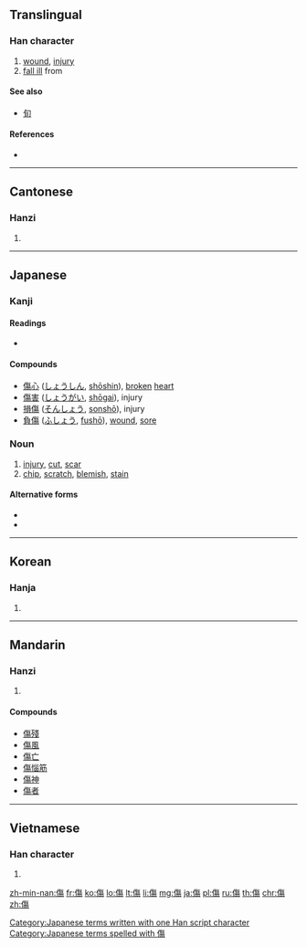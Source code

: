 {{also|伤}}
==Translingual==

===Han character===
{{Han char|rn=9|rad=人|as=11|sn=13|four=2822<sub>7</sub>|canj=人人日竹 (OOAH)|ids=⿰[[亻]]⿱𠂉[[昜]]}}

# [[wound]], [[injury]]
# [[fall ill]] from

====See also====
* [[旬]] <!-- Graphically similar -->

====References====
* {{Han ref|kx=0115.010|dkj=01029|dj=0244.070|hdz=10211.090|uh=50B7|ud=20663|bh=B6CB|bd=46795}}

----

==Cantonese==

===Hanzi===
{{yue-hanzi|jyut=[[soeng1]]|y=seung1|sim=伤}}

# {{defn|lang=yue|sort=人11}}

----

==Japanese==

===Kanji===
{{ja-kanji|grade=6|rs=人11}}

====Readings====
* {{ja-readings|on=[[しょう]] (shō)|kun=[[きず]] (kizu), [[いたむ]] (itamu)}}

====Compounds====
* [[傷心]] ([[しょうしん]], [[shōshin]]), [[broken]] [[heart]]
* [[傷害]] ([[しょうがい]], [[shōgai]]), injury
* [[損傷]] ([[そんしょう]], [[sonshō]]), injury
* [[負傷]] ([[ふしょう]], [[fushō]]), [[wound]], [[sore]]

===Noun===
{{ja-noun|k|hira=きず|rom=kizu}}

# [[injury]], [[cut]], [[scar]]
# [[chip]], [[scratch]], [[blemish]], [[stain]]

====Alternative forms====
* {{l|ja|瑕}}
* {{l|ja|疵}}

[[Category:Japanese terms written with one Han script character]]
[[Category:Japanese terms spelled with 傷]]

----

==Korean==

===Hanja===
{{ko-hanja|hangeul=상|rv=sang|mr=sang}}

# {{defn|lang=ko|sort=人11}}

----

==Mandarin==

===Hanzi===
{{cmn-hanzi|sim=伤|pin=[[shāng]] ([[shang1]])|wg=shang<sup>1</sup>}}

# {{defn|lang=cmn|sort=人11}}

====Compounds====
* [[傷殘]]
* [[傷風]]
* [[傷亡]]
* [[傷惱筋]]
* [[傷神]]
* [[傷者]]

----

==Vietnamese==

===Han character===
{{vi-hantu|thương|rs=人11}}

# {{defn|lang=vi|sort=人11}}

[[zh-min-nan:傷]]
[[fr:傷]]
[[ko:傷]]
[[lo:傷]]
[[lt:傷]]
[[li:傷]]
[[mg:傷]]
[[ja:傷]]
[[pl:傷]]
[[ru:傷]]
[[th:傷]]
[[chr:傷]]
[[zh:傷]]